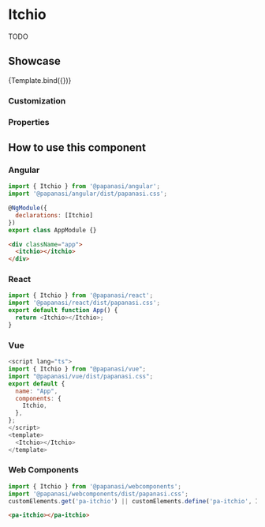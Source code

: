 
<Meta title="Enterprise/Itchio" component={Itchio} />


# Itchio

TODO

## Showcase

<Canvas>
  <Story name="Default" args={{}}>
    {Template.bind({})}
  </Story>
</Canvas>

### Customization

<Customization />

### Properties

<ArgsTable story="Default" of={Itchio} />

## How to use this component

### Angular

```js
import { Itchio } from '@papanasi/angular';
import '@papanasi/angular/dist/papanasi.css';

@NgModule({
  declarations: [Itchio]
})
export class AppModule {}
```

```html
<div className="app">
  <itchio></itchio>
</div>
```

### React

```js
import { Itchio } from '@papanasi/react';
import '@papanasi/react/dist/papanasi.css';
export default function App() {
  return <Itchio></Itchio>;
}
```

### Vue

```js
<script lang="ts">
import { Itchio } from "@papanasi/vue";
import "@papanasi/vue/dist/papanasi.css";
export default {
  name: "App",
  components: {
    Itchio,
  },
};
</script>
<template>
  <Itchio></Itchio>
</template>
```

### Web Components

```js
import { Itchio } from '@papanasi/webcomponents';
import '@papanasi/webcomponents/dist/papanasi.css';
customElements.get('pa-itchio') || customElements.define('pa-itchio', Itchio);
```

```html
<pa-itchio></pa-itchio>
```
